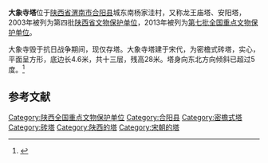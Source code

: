 {{文物保护单位
| 级别 = 全国
| 图片 = 
| 名称 = 大象寺塔
| 编号 = 7-1421
| 分类 = 古建筑
| 时代 = 唐
| 所在 = [[陕西省|陕西省]][[合阳县|合阳县]]
| 登录 = 2013年3月5日
}}
'''大象寺塔'''位于[[陕西省|陕西省]][[渭南市|渭南市]][[合阳县|合阳县]]城东南杨家洼村，又称龙王庙塔、安阳塔，2003年被列为第四批[[陕西省文物保护单位|陕西省文物保护单位]]，2013年被列为[[第七批全国重点文物保护单位|第七批全国重点文物保护单位]]。

大象寺毁于抗日战争期间，现仅存塔。大象寺塔建于宋代，为密檐式砖塔，实心，平面呈方形，底边长4.6米，共十三层，残高28米。塔身向东北方向倾斜已超过5度。<ref>{{cite book zh|title=陕西文物古迹大观（三）：陕西省省级文物保护单位巡礼 |author=陕西省文物局编 |publisher=三秦出版社 |year=2006 |isbn=7-80736-121-2 |pages=148 }}</ref>

==参考文献==
{{reflist}}

{{陕西全国重点文物保护单位}}

{{DEFAULTSORT:D}}
[[Category:陕西全国重点文物保护单位|Category:陕西全国重点文物保护单位]]
[[Category:合阳县|Category:合阳县]]
[[Category:密檐式塔|Category:密檐式塔]]
[[Category:砖塔|Category:砖塔]]
[[Category:陕西的塔|Category:陕西的塔]]
[[Category:宋朝的塔|Category:宋朝的塔]]